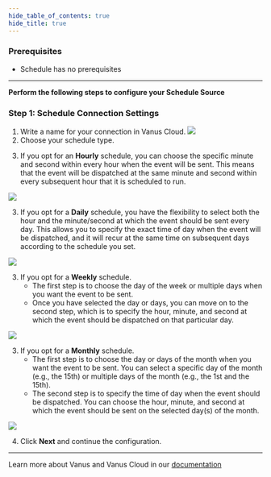 ```yaml
---
hide_table_of_contents: true
hide_title: true
---
```



### Prerequisites

- Schedule has no prerequisites

---

**Perform the following steps to configure your Schedule Source**

### Step 1: Schedule Connection Settings
1. Write a name for your connection in Vanus Cloud.
![](images/connection_name.png)
2. Choose your schedule type.


<Tabs>

<TabItem label="Hourly" value="hourly">

3. If you opt for an **Hourly** schedule, you can choose the specific minute and second within every hour when the event will be sent. This means that the event will be dispatched at the same minute and second within every subsequent hour that it is scheduled to run.

![](images/hourly.png)

</TabItem>
<TabItem label="Daily" value="daily">

3. If you opt for a **Daily** schedule, you have the flexibility to select both the hour and the minute/second at which the event should be sent every day. This allows you to specify the exact time of day when the event will be dispatched, and it will recur at the same time on subsequent days according to the schedule you set.

![](images/daily.png)

</TabItem>
<TabItem label="Weekly" value="weekly">

3. If you opt for a **Weekly** schedule.
    - The first step is to choose the day of the week or multiple days when you want the event to be sent.
    - Once you have selected the day or days, you can move on to the second step, which is to specify the hour, minute, and second at which the event should be dispatched on that particular day.

![](images/weekly.png)

</TabItem>
<TabItem label="Monthly" value="monthly">

3. If you opt for a **Monthly** schedule.
    - The first step is to choose the day or days of the month when you want the event to be sent. You can select a specific day of the month (e.g., the 15th) or multiple days of the month (e.g., the 1st and the 15th).
    - The second step is to specify the time of day when the event should be dispatched. You can choose the hour, minute, and second at which the event should be sent on the selected day(s) of the month.

![](images/monthly.png)

</TabItem>

</Tabs>

4. Click **Next** and continue the configuration.

---

Learn more about Vanus and Vanus Cloud in our [documentation](https://docs.vanus.ai/getting-started/what-is-vanus)

